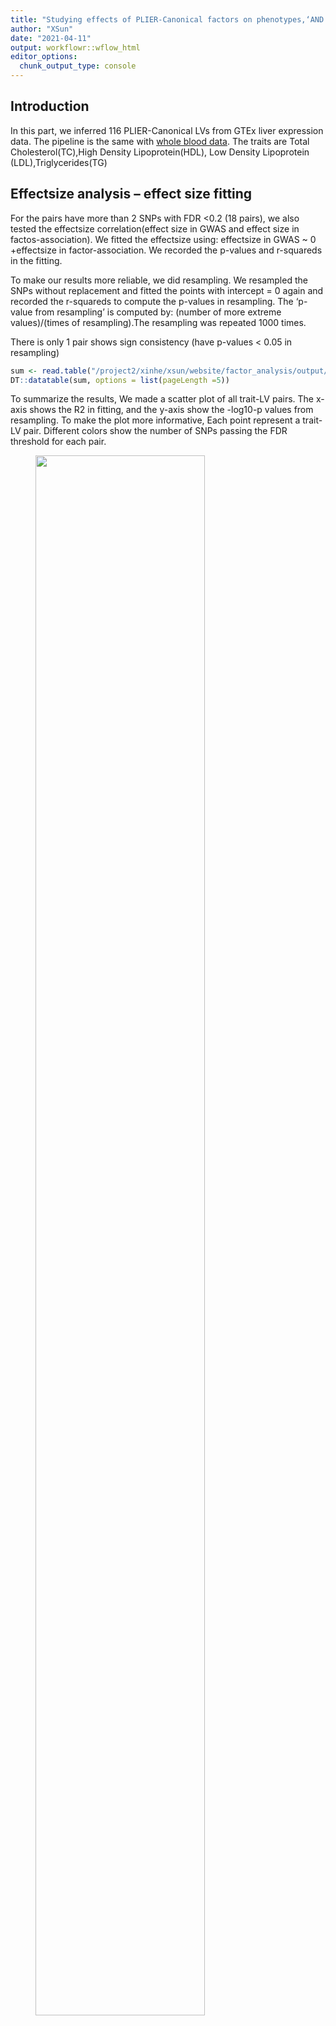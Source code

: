 ```yaml
---
title: "Studying effects of PLIER-Canonical factors on phenotypes,‘AND’ LD Clumping, liver eQTLs"
author: "XSun"
date: "2021-04-11"
output: workflowr::wflow_html
editor_options:
  chunk_output_type: console
---
```


## **Introduction**

In this part, we inferred 116 PLIER-Canonical LVs from GTEx liver expression data. The pipeline is the same with [whole blood data](https://xsun1229.github.io/factor_analysis/kegg_pcs_factor_traits_regress_5_d500d.html). The traits are Total Cholesterol(TC),High Density Lipoprotein(HDL), Low Density Lipoprotein (LDL),Triglycerides(TG)


## **Effectsize analysis -- effect size fitting**

For the pairs have more than 2 SNPs with FDR <0.2 (18 pairs), we also tested the effectsize correlation(effect size in GWAS and effect size in factos-association). We fitted the effectsize using: effectsize in GWAS ~ 0 +effectsize in factor-association. We recorded the p-values and r-squareds in the fitting.

To make our results more reliable, we did resampling. We resampled the SNPs without replacement and fitted the points with intercept = 0 again and recorded the r-squareds to compute the p-values in resampling. The 'p-value from resampling' is computed by: (number of more extreme values)/(times of resampling).The resampling was repeated 1000 times.

There is only 1 pair shows sign consistency (have p-values < 0.05 in resampling)

```r
sum <- read.table("/project2/xinhe/xsun/website/factor_analysis/output/simple_sum_pcs_reg_5_d500d_pliercanon_liver.txt", header = T)
DT::datatable(sum, options = list(pageLength =5))
```


To summarize the results, We made a scatter plot of all trait-LV pairs. The x-axis shows the R2 in fitting, and the y-axis show the -log10-p values from resampling. To make the plot more informative, Each point represent a trait-LV pair. Different colors show the number of SNPs passing the FDR threshold for each pair.


<figure class="half">
    <img src="https://github.com/xsun1229/factor_analysis/raw/master/output/effectsizesum_0.2_pliercanon_liver.jpeg" width="80%">
</figure>

